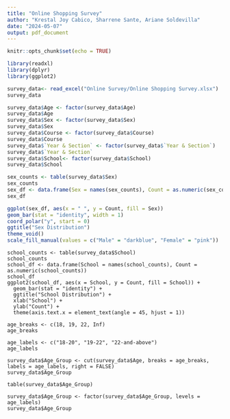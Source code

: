 ```yaml
---
title: "Online Shopping Survey"
author: "Krestal Joy Cabico, Sharrene Sante, Ariane Soldevilla"
date: "2024-05-07"
output: pdf_document
---
```


```r
knitr::opts_chunk$set(echo = TRUE)
```

```r
library(readxl)
library(dplyr)
library(ggplot2)
```

```r
survey_data<- read_excel("Online Survey/Online Shopping Survey.xlsx")
survey_data
```


```r
survey_data$Age <- factor(survey_data$Age)
survey_data$Age 
survey_data$Sex <- factor(survey_data$Sex)
survey_data$Sex 
survey_data$Course <- factor(survey_data$Course)
survey_data$Course
survey_data$`Year & Section` <- factor(survey_data$`Year & Section`)
survey_data$`Year & Section`
survey_data$School<- factor(survey_data$School)
survey_data$School
```

```r
sex_counts <- table(survey_data$Sex)
sex_counts
sex_df <- data.frame(Sex = names(sex_counts), Count = as.numeric(sex_counts))
sex_df
```
```r
ggplot(sex_df, aes(x = " ", y = Count, fill = Sex)) 
geom_bar(stat = "identity", width = 1) 
coord_polar("y", start = 0) 
ggtitle("Sex Distribution") 
theme_void() 
scale_fill_manual(values = c("Male" = "darkblue", "Female" = "pink"))
```


```r5
school_counts <- table(survey_data$School)
school_counts
school_df <- data.frame(School = names(school_counts), Count = as.numeric(school_counts))
school_df
ggplot2(school_df, aes(x = School, y = Count, fill = School)) +
  geom_bar(stat = "identity") +
  ggtitle("School Distribution") +
  xlab("School") +
  ylab("Count") +
  theme(axis.text.x = element_text(angle = 45, hjust = 1))
```



```r6
age_breaks <- c(18, 19, 22, Inf)
age_breaks

age_labels <- c("18-20", "19-22", "22-and-above")
age_labels

survey_data$Age_Group <- cut(survey_data$Age, breaks = age_breaks, labels = age_labels, right = FALSE)
survey_data$Age_Group

table(survey_data$Age_Group)

```


```r7
survey_data$Age_Group <- factor(survey_data$Age_Group, levels = age_labels)
survey_data$Age_Group
```


